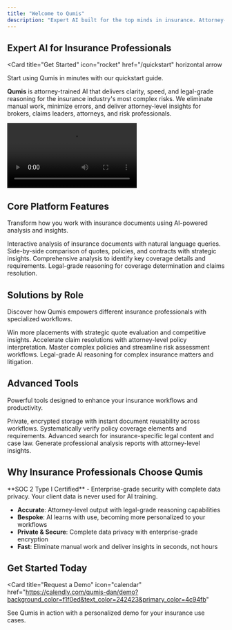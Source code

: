 ```yaml
---
title: "Welcome to Qumis"
description: "Expert AI built for the top minds in insurance. Attorney-trained AI that delivers clarity, speed, and legal-grade reasoning for the industry's most complex risks."
---
```



## Expert AI for Insurance Professionals

<Card
  title="Get Started"
  icon="rocket"
  href="/quickstart"
  horizontal
  arrow
>
  Start using Qumis in minutes with our quickstart guide.
</Card>


**Qumis** is attorney-trained AI that delivers clarity, speed, and legal-grade reasoning for the insurance industry's most complex risks. We eliminate manual work, minimize errors, and deliver attorney-level insights for brokers, claims leaders, attorneys, and risk professionals.

<Frame>
  <video controls>
    <source src="/videos/sample.mp4" type="video/mp4" />
  </video>
</Frame>

## Core Platform Features

Transform how you work with insurance documents using AI-powered analysis and insights.

<Columns cols={2}>
  <Card
    title="Chat with Documents"
    icon="file-stack"
    href="/features/chat-with-documents"
  >
    Interactive analysis of insurance documents with natural language queries.
  </Card>
  <Card
    title="Compare Documents"
    icon="files"
    href="/features/compare-documents"
  >
    Side-by-side comparison of quotes, policies, and contracts with strategic insights.
  </Card>
  <Card
    title="Policy Analysis"
    icon="text-search"
    href="/features/policy-analysis"
  >
    Comprehensive analysis to identify key coverage details and requirements.
  </Card>
  <Card
    title="Claims Assessment"
    icon="gavel"
    href="/features/claims-assessment"
  >
    Legal-grade reasoning for coverage determination and claims resolution.
  </Card>
</Columns>

## Solutions by Role

Discover how Qumis empowers different insurance professionals with specialized workflows.

<Columns cols={2}>
  <Card
    title="Insurance Brokers"
    icon="handshake"
    href="/roles/insurance-brokers"
  >
    Win more placements with strategic quote evaluation and competitive insights.
  </Card>
  <Card
    title="Claims Professionals"
    icon="clipboard-check"
    href="/roles/claims-professionals"
  >
    Accelerate claim resolutions with attorney-level policy interpretation.
  </Card>
  <Card
    title="Risk Professionals"
    icon="shield-check"
    href="/roles/risk-professionals"
  >
    Master complex policies and streamline risk assessment workflows.
  </Card>
  <Card
    title="Insurance Attorneys"
    icon="scale-balanced"
    href="/roles/insurance-attorneys"
  >
    Legal-grade AI reasoning for complex insurance matters and litigation.
  </Card>
</Columns>

## Advanced Tools

Powerful tools designed to enhance your insurance workflows and productivity.

<Columns cols={2}>
  <Card
    title="Document Vault"
    icon="vault"
    href="/tools/document-vault"
  >
    Private, encrypted storage with instant document reusability across workflows.
  </Card>
  <Card
    title="Fill-in Checklist"
    icon="list-check"
    href="/tools/fill-in-checklist"
  >
    Systematically verify policy coverage elements and requirements.
  </Card>
  <Card
    title="Legal Search"
    icon="magnifying-glass"
    href="/tools/legal-search"
  >
    Advanced search for insurance-specific legal content and case law.
  </Card>
  <Card
    title="Custom Reports"
    icon="chart-bar"
    href="/tools/custom-reports"
  >
    Generate professional analysis reports with attorney-level insights.
  </Card>
</Columns>

## Why Insurance Professionals Choose Qumis

<Info>
  **SOC 2 Type I Certified** - Enterprise-grade security with complete data privacy. Your client data is never used for AI training.
</Info>

- **Accurate**: Attorney-level output with legal-grade reasoning capabilities
- **Bespoke**: AI learns with use, becoming more personalized to your workflows
- **Private & Secure**: Complete data privacy with enterprise-grade encryption
- **Fast**: Eliminate manual work and deliver insights in seconds, not hours

## Get Started Today

<Card
  title="Request a Demo"
  icon="calendar"
  href="https://calendly.com/qumis-dan/demo?background_color=f1f0ed&text_color=242423&primary_color=4c94fb"
>
  See Qumis in action with a personalized demo for your insurance use cases.
</Card>
